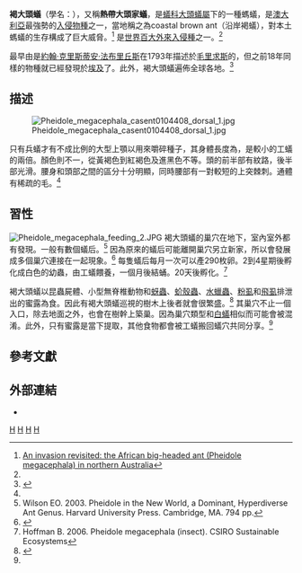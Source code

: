 {{Speciesbox
| taxon = Pheidole megacephala
| image = Pheidole_megacephala_iccdrs0003692_dorsal_1.jpg
| image_caption = 工蟻的背面
| binomial_authority = [[Johan_Christian_Fabricius|Fabricius]], 1793
| synonyms = ''Atta testacea'' <small>Smith 1858</small><br/>  ''Formica edax'' <small>Forskal 1775</small><br/>  ''Myrmica laevigata'' <small>F. Smith</small><br/>  ''Myrmica suspiciosa'' <small>Smith 1859</small><br/>  ''Myrmica trinodis'' <small>Losana 1834</small><br/>  ''Oecophthora perniciosa'' <small>Gerstacker 1859</small><br/> ''Oecophthora pusilla'' <small>Heer 1852</small><br/>  ''Pheidole janus'' <small>F. Smith</small><br/>  ''Pheidole laevigata'' <small>Mayr</small> <ref name=GIS>{{Cite web |url=http://www.issg.org/database/species/ecology.asp?fr=1&si=132 |title=Global Invasive Species Database |accessdate=2014-03-22 |archive-date=2014-03-22 |archive-url=https://web.archive.org/web/20140322043155/http://www.issg.org/database/species/ecology.asp?fr=1&si=132 |dead-url=no }}</ref>
|tribus=[[切葉蟻族|切葉蟻族]] Attini|subfamilia=[[家蟻亞科|家蟻亞科]] Myrmecinae}}
'''褐大頭蟻'''（學名：{{lang|la|'''''Pheidole megacephala'''''}}），又稱'''熱帶大頭家蟻'''，是[[蟻科|蟻科]][[大頭蟻屬|大頭蟻屬]]下的一種螞蟻，是[[澳大利亞|澳大利亞]]最強勢的[[入侵物種|入侵物種]]之一，當地稱之為coastal brown ant（沿岸褐蟻），對本土螞蟻的生存構成了巨大威脅。<ref>[http://www.springerlink.com/content/a06l3j220n32g000/ An invasion revisited: the African big-headed ant (Pheidole megacephala) in northern Australia]{{Dead link|date=2019年11月 |bot=InternetArchiveBot |fix-attempted=yes }}</ref> 是[[世界百大外來入侵種|世界百大外來入侵種]]之一。<ref name=GIS/>

最早由是[[約翰·克里斯蒂安·法布里丘斯|約翰·克里斯蒂安·法布里丘斯]]在1793年描述於[[毛里求斯|毛里求斯]]的，但之前18年同樣的物種就已經發現於[[埃及|埃及]]了。此外，褐大頭蟻遍佈全球各地。<ref name=FC>{{Cite web |url=http://entnemdept.ufl.edu/creatures/urban/ants/bigheaded_ant.htm |title=Featured Creatures |accessdate=2014-03-22 |archive-date=2014-03-22 |archive-url=https://web.archive.org/web/20140322043041/http://entnemdept.ufl.edu/creatures/urban/ants/bigheaded_ant.htm |dead-url=no }}</ref>

==描述==
[[Image:Pheidole_megacephala_casent0104408_dorsal_1.jpg|left]]

只有兵蟻才有不成比例的大型上顎以用來嚼碎種子，其身體長度為{{convert|4|mm}}，是較小的工蟻的兩倍。顏色則不一，從黃褐色到紅褐色及進黑色不等。頭的前半部有紋路，後半部光滑。腰身和頭部之間的區分十分明顯，同時腰部有一對較短的上突棘刺。通體有稀疏的毛。<ref name=FC/>

==習性==
[[File:Pheidole_megacephala_feeding_2.JPG|thumb]]
褐大頭蟻的巢穴在地下，室內室外都有發現。一般有數個蟻后。<ref>Wilson EO. 2003. Pheidole in the New World, a Dominant, Hyperdiverse Ant Genus. Harvard University Press. Cambridge, MA. 794 pp.</ref> 因為原來的蟻后可能離開巢穴另立新家，所以會發展成多個巢穴連接在一起現象。<ref>{{Cite web |url=http://flrec.ifas.ufl.edu/entomo/ants/Pest%20Ants%20of%20FL/big_headed_ant.htm |title=The Pest Ants of Florida |access-date=2014-03-22 |archive-date=2010-12-29 |archive-url=https://web.archive.org/web/20101229103744/http://flrec.ifas.ufl.edu/entomo/ants/Pest%20Ants%20of%20Fl/big_headed_ant.htm |dead-url=no }}</ref> 每隻蟻后每月一次可以產290枚卵。2到4星期後孵化成白色的幼蟲，由工蟻餵養，一個月後結蛹。20天後孵化。<ref name=HB>Hoffman B. 2006. Pheidole megacephala (insect). CSIRO Sustainable Ecosystems</ref>

褐大頭蟻以昆蟲屍體、小型無脊椎動物和[[蚜蟲|蚜蟲]]、[[蚧殼蟲|蚧殼蟲]]、[[水蠟蟲|水蠟蟲]]、[[粉虱|粉虱]]和[[飛虱|飛虱]]排泄出的蜜露為食。因此有褐大頭蟻巡視的樹木上後者就會很繁盛。<ref>{{Cite web |url=http://www.sciencedirect.com/science?_ob=ArticleURL&_udi=B6WBP-45GW8BT-29&_user=10&_coverDate=06%2F30%2F1999&_rdoc=1&_fmt=high&_orig=search&_origin=search&_sort=d&_docanchor=&view=c&_searchStrId=1586479148&_rerunOrigin=scholar.google&_acct=C000050221&_version=1&_urlVersion=0&_userid=10&md5=691a7a64d2ba705a49e2d1bc27835e2d&searchtype=a |title=Impact of Pheidole megacephala (F.) (Hymenoptera: Formicidae) on the Biological Control of Dysmicoccus brevipes (Cockerell) (Homoptera: Pseudococcidae) |accessdate=2014-03-22 |archive-date=2012-09-10 |archive-url=https://archive.today/20120910130158/http://www.sciencedirect.com/science?_ob=ArticleURL&_udi=B6WBP-45GW8BT-29&_user=10&_coverDate=06/30/1999&_rdoc=1&_fmt=high&_orig=search&_origin=search&_sort=d&_docanchor=&view=c&_searchStrId=1586479148&_rerunOrigin=scholar.google&_acct=C000050221&_version=1&_urlVersion=0&_userid=10&md5=691a7a64d2ba705a49e2d1bc27835e2d&searchtype=a |dead-url=yes }}</ref> 其巢穴不止一個入口，除去地面之外，也會在樹幹上築巢。因為巢穴類型和[[白蟻|白蟻]]相似而可能會被混淆。此外，只有蜜露是當下提取，其他食物都會被工蟻搬回蟻穴共同分享。<ref name=FC/>

==參考文獻==
{{reflist}}

==外部連結==
*{{commonscat-inline|Pheidole megacephala|''Pheidole megacephala''}}

{{Taxonbar|from=Q2703952}}
[[Category:1793年描述的动物|H]]
[[Category:大頭蟻屬|H]]
[[Category:蟻科|H]]
[[Category:入侵昆蟲種|H]]